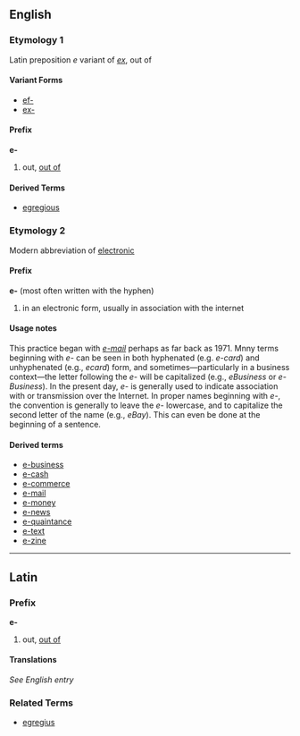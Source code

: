 ==English==
===Etymology 1===
Latin preposition ''e'' variant of ''[[ex]]'', out of
====Variant Forms====
*[[ef-]]
*[[ex-]]
====Prefix====
'''e-'''
# out, [[out of]]
====Derived Terms====
*[[egregious]]

===Etymology 2===
Modern abbreviation of [[electronic]]
====Prefix====
'''e-''' (most often written with the hyphen)
#in an electronic form, usually in association with the internet
====Usage notes====
This practice began with ''[[e-mail]]'' perhaps as far back as 1971.  Mnny terms beginning with ''e-'' can be seen in both hyphenated (e.g. ''e-card'') and unhyphenated (e.g., ''ecard'') form, and sometimes&mdash;particularly in a business context&mdash;the letter following the ''e-'' will be capitalized (e.g., ''eBusiness'' or ''e-Business'').  In the present day, ''e-'' is generally used to indicate association with or transmission over the Internet.    In proper names beginning with ''e-'', the convention is generally to leave the ''e-'' lowercase, and to capitalize the second letter of the name (e.g., ''eBay'').  This can even be done at the beginning of a sentence.

====Derived terms====
* [[e-business]]
* [[e-cash]]
* [[e-commerce]]
* [[e-mail]]
* [[e-money]]
* [[e-news]]
* [[e-quaintance]]
* [[e-text]]
* [[e-zine]]

----

==Latin==
===Prefix===
'''e-'''

# out, [[out of]]

====Translations====
''See English entry''

===Related Terms===
*[[egregius]]